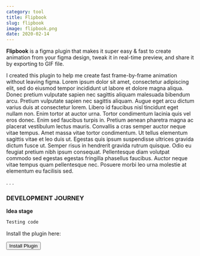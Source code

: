 ```yaml
---
category: tool
title: Flipbook
slug: flipbook
image: flipbook.png
date: 2020-02-14
---
```



**Flipbook** is a figma plugin that makes it super easy & fast to create animation from your figma design, tweak it in real-time preview, and share it by exporting to GIF file.

I created this plugin to help me create fast frame-by-frame animation without leaving figma. Lorem ipsum dolor sit amet, consectetur adipiscing elit, sed do eiusmod tempor incididunt ut labore et dolore magna aliqua. Donec pretium vulputate sapien nec sagittis aliquam malesuada bibendum arcu. Pretium vulputate sapien nec sagittis aliquam. Augue eget arcu dictum varius duis at consectetur lorem. Libero id faucibus nisl tincidunt eget nullam non. Enim tortor at auctor urna. Tortor condimentum lacinia quis vel eros donec. Enim sed faucibus turpis in. Pretium aenean pharetra magna ac placerat vestibulum lectus mauris. Convallis a cras semper auctor neque vitae tempus. Amet massa vitae tortor condimentum. Ut tellus elementum sagittis vitae et leo duis ut. Egestas quis ipsum suspendisse ultrices gravida dictum fusce ut. Semper risus in hendrerit gravida rutrum quisque. Odio eu feugiat pretium nibh ipsum consequat. Pellentesque diam volutpat commodo sed egestas egestas fringilla phasellus faucibus. Auctor neque vitae tempus quam pellentesque nec. Posuere morbi leo urna molestie at elementum eu facilisis sed.

<Twitter tweet="https://twitter.com/sonnylazuardi/status/1242410692184956928?ref_src=twsrc%5Etfw" />

. . .

### DEVELOPMENT JOURNEY

**Idea stage**

```javascript
Testing code
```

Install the plugin here:

<Button href="https://www.figma.com/community/plugin/823077195186711433/Flipbook">
  Install Plugin
</Button>
